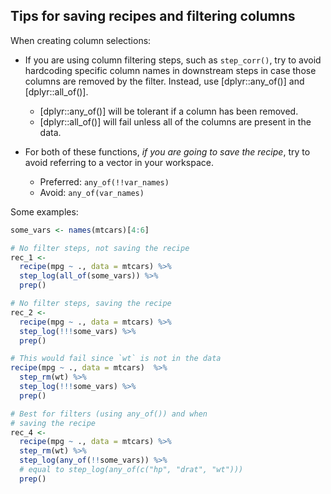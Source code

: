 ## Tips for saving recipes and filtering columns

When creating column selections:

* If you are using column filtering steps, such as `step_corr()`, try to avoid hardcoding specific column names in downstream steps in case those columns are removed by the filter. Instead, use [dplyr::any_of()] and [dplyr::all_of()]. 
  
   * [dplyr::any_of()] will be tolerant if a column has been removed. 
   * [dplyr::all_of()] will fail unless all of the columns are present in the data. 

* For both of these functions, _if you are going to save the recipe_, try to avoid referring to a vector in your workspace. 

   * Preferred: `any_of(!!var_names)`
   * Avoid: `any_of(var_names)` 
   
Some examples:

```r
some_vars <- names(mtcars)[4:6]

# No filter steps, not saving the recipe
rec_1 <-
  recipe(mpg ~ ., data = mtcars) %>% 
  step_log(all_of(some_vars)) %>% 
  prep()

# No filter steps, saving the recipe
rec_2 <-
  recipe(mpg ~ ., data = mtcars) %>% 
  step_log(!!!some_vars) %>% 
  prep()

# This would fail since `wt` is not in the data
recipe(mpg ~ ., data = mtcars)  %>% 
  step_rm(wt) %>% 
  step_log(!!!some_vars) %>% 
  prep()

# Best for filters (using any_of()) and when
# saving the recipe
rec_4 <- 
  recipe(mpg ~ ., data = mtcars) %>% 
  step_rm(wt) %>% 
  step_log(any_of(!!some_vars)) %>% 
  # equal to step_log(any_of(c("hp", "drat", "wt")))
  prep()
```
